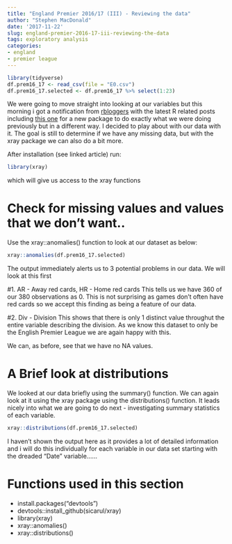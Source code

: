 ```yaml
---
title: "England Premier 2016/17 (III) - Reviewing the data"
author: "Stephen MacDonald"
date: '2017-11-22'
slug: england-premier-2016-17-iii-reviewing-the-data
tags: exploratory analysis
categories:
- england
- premier league
---
```

```r
library(tidyverse)
df.prem16_17 <- read_csv(file = "E0.csv")
df.prem16_17.selected <- df.prem16_17 %>% select(1:23)
```
We were going to move straight into looking at our variables but this morning i got a notification from [rbloggers](https://www.r-bloggers.com/) with the latest R related posts including [this one](https://www.r-bloggers.com/xray-the-r-package-to-have-x-ray-vision-on-your-datasets/) for a new package to do exactly what we were doing previously but in a different way. I decided to play about with our data with it. The goal is still to determine if we have any missing data, but with the xray package we can also do a bit more.

After installation (see linked article) run:

```r
library(xray)
```

which will give us access to the xray functions

# Check for missing values and values that we don't want..
Use the xray::anomalies() function to look at our dataset as below:

```r
xray::anomalies(df.prem16_17.selected)
```

The output immediately alerts us to 3 potential problems in our data. We will look at this first

#1. AR - Away red cards, HR - Home red cards
This tells us we have 360 of our 380 observations as 0. This is not surprising as games don't often have red cards so we accept this finding as being a feature of our data.

#2. Div - Division
This shows that there is only 1 distinct value throughut the entire variable describing the division. As we know this dataset to only be the English Premier League we are again happy with this. 

We can, as before, see that we have no NA values.

# A Brief look at distributions
We looked at our data briefly using the summary() function. We can again look at it using the xray package using the distributions() function.  It leads nicely into what we are going to  do next - investigating summary statistics of each variable.

```r
xray::distributions(df.prem16_17.selected)
```

I haven't shown the output here as it provides a lot of detailed information and i will do this individually for each variable in our data set starting with the dreaded "Date" variable......

# Functions used in this section
* install.packages("devtools")
* devtools::install_github(sicarul/xray)
* library(xray)
* xray::anomalies()
* xray::distributions()

